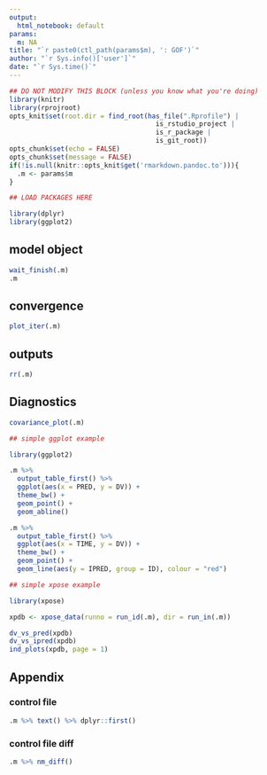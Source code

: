 ```yaml
---
output:
  html_notebook: default
params:
  m: NA
title: "`r paste0(ctl_path(params$m), ': GOF')`"
author: "`r Sys.info()['user']`"
date: "`r Sys.time()`"
---
```


<!-- To run as a notebook: -->
<!--   1. define .m to be your model in your workspace (e.g. .m <- m1) -->
<!--   2. run as normal notebook -->

<!-- To run as a report: -->
<!--   1. Use the nm_render() on your object -->
<!--   (e.g. m1 <- m1 %>% nm_render("path/to/this/report")) -->
<!--   2. see ?nm_render for additional information including results location -->

<!-- To make your own report (this is only a bare template) -->
<!--   1. start with an already run model object (e.g. m1) -->
<!--   2. add code and run as a notebook (see above) to see results -->
<!--   3. when finished, run as a report (see above) to see report -->
<!--   4. use nm_render() to run on other model objects -->


```r
## DO NOT MODIFY THIS BLOCK (unless you know what you're doing)
library(knitr)
library(rprojroot)
opts_knit$set(root.dir = find_root(has_file(".Rprofile") | 
                                     is_rstudio_project | 
                                     is_r_package | 
                                     is_git_root))
opts_chunk$set(echo = FALSE)
opts_chunk$set(message = FALSE)
if(!is.null(knitr::opts_knit$get('rmarkdown.pandoc.to'))){
  .m <- params$m  
}
```

```r
## LOAD PACKAGES HERE

library(dplyr)
library(ggplot2)

```

## model object

```r
wait_finish(.m)
.m
```

## convergence

```r
plot_iter(.m)
```

## outputs

```r
rr(.m)
```

## Diagnostics

```r

covariance_plot(.m)

```


```r

## simple ggplot example

library(ggplot2)

.m %>%
  output_table_first() %>%
  ggplot(aes(x = PRED, y = DV)) +
  theme_bw() +
  geom_point() +
  geom_abline()

.m %>%
  output_table_first() %>%
  ggplot(aes(x = TIME, y = DV)) +
  theme_bw() +
  geom_point() +
  geom_line(aes(y = IPRED, group = ID), colour = "red")

```

```r

## simple xpose example

library(xpose)

xpdb <- xpose_data(runno = run_id(.m), dir = run_in(.m))

dv_vs_pred(xpdb)
dv_vs_ipred(xpdb)
ind_plots(xpdb, page = 1)

```

## Appendix

### control file

```r
.m %>% text() %>% dplyr::first()
```

### control file diff

```r
.m %>% nm_diff()
```


